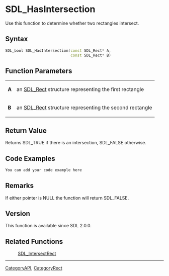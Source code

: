 
= SDL_HasIntersection =
Use this function to determine whether two rectangles intersect.


== Syntax ==
<syntaxhighlight lang='c++'>
SDL_bool SDL_HasIntersection(const SDL_Rect* A,
                             const SDL_Rect* B)
</syntaxhighlight>

== Function Parameters ==
{|
|'''A'''
|an [[SDL_Rect]] structure representing the first rectangle
|-
|'''B'''
|an [[SDL_Rect]] structure representing the second rectangle
|}

== Return Value ==
Returns SDL_TRUE if there is an intersection, SDL_FALSE otherwise.

== Code Examples ==
<syntaxhighlight lang='c++'>
You can add your code example here
</syntaxhighlight>

== Remarks ==
If either pointer is NULL the function will return SDL_FALSE.

== Version ==
This function is available since SDL 2.0.0.

== Related Functions ==
:[[SDL_IntersectRect]]

----
[[CategoryAPI]], [[CategoryRect]]
